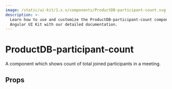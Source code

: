 ```yaml
---
image: /static/ui-kit/1.x.x/components/ProductDB-participant-count.svg
description: >-
  Learn how to use and customize the ProductDB-participant-count component in ProductDB's
  Angular UI Kit with our detailed documentation.
---
```


# ProductDB-participant-count

A component which shows count of total joined participants in a meeting.

## Props

<PropsTable of="ProductDB-participant-count" />

<head>
  <title>Angular UI Kit ProductDB-participant-count</title>
</head>
